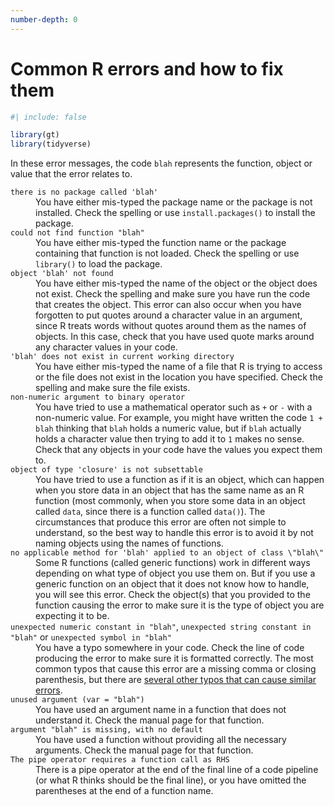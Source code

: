 ```yaml
---
number-depth: 0
---
```


# Common R errors and how to fix them {#sec-common-errors}


```r
#| include: false

library(gt)
library(tidyverse)
```


In these error messages, the code `blah` represents the function, object or 
value that the error relates to. 

`there is no package called 'blah'`
: You have either mis-typed the package name or the package is not installed. Check the spelling or use `install.packages()` to install the package.

`could not find function "blah"`
: You have either mis-typed the function name or the package containing that function is not loaded. Check the spelling or use `library()` to load the package.

`object 'blah' not found`
: You have either mis-typed the name of the object or the object does not exist. Check the spelling and make sure you have run the code that creates the object. This error can also occur when you have forgotten to put quotes around a character value in an argument, since R treats words without quotes around them as the names of objects. In this case, check that you have used quote marks around any character values in your code.

`'blah' does not exist in current working directory`
: You have either mis-typed the name of a file that R is trying to access or the file does not exist in the location you have specified. Check the spelling and make sure the file exists.

`non-numeric argument to binary operator`
: You have tried to use a mathematical operator such as `+` or `-` with a non-numeric value. For example, you might have written the code `1 + blah` thinking that `blah` holds a numeric value, but if `blah` actually holds a character value then trying to add it to `1` makes no sense. Check that any objects in your code have the values you expect them to.

`object of type 'closure' is not subsettable`
: You have tried to use a function as if it is an object, which can happen when you store data in an object that has the same name as an R function (most commonly, when you store some data in an object called `data`, since  there is a function called `data()`). The circumstances that produce this error are often not simple to understand, so the best way to handle this error is to avoid it by not naming objects using the names of functions.

`no applicable method for 'blah' applied to an object of class \"blah\"`
: Some R functions (called generic functions) work in different ways depending on what type of object you use them on. But if you use a generic function on an object that it does not know how to handle, you will see this error. Check the object(s) that you provided to the function causing the error to make sure it is the type of object you are expecting it to be.

`unexpected numeric constant in "blah"`, `unexpected string constant in "blah"` or `unexpected symbol in "blah"`
: You have a typo somewhere in your code. Check the line of code producing the error to make sure it is formatted correctly. The most common typos that cause this error are a missing comma or closing parenthesis, but there are [several other typos that can cause similar errors](https://stackoverflow.com/a/25889235/8222654).

`unused argument (var = "blah")`
: You have used an argument name in a function that does not understand it. Check the manual page for that function.

`argument "blah" is missing, with no default`
: You have used a function without providing all the necessary arguments. Check the manual page for that function.

`The pipe operator requires a function call as RHS`
: There is a pipe operator at the end of the final line of a code pipeline (or what R thinks should be the final line), or you have omitted the parentheses at the end of a function name.

